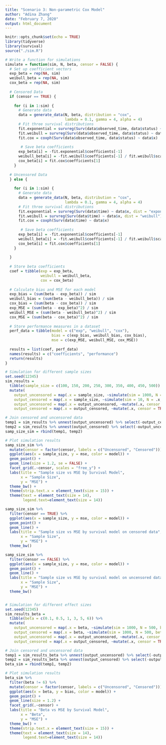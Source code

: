 ```yaml
---
title: "Scenario 3: Non-parametric Cox Model"
author: "Adina Zhang"
date: "February 7, 2020"
output: html_document
---
```


```r
knitr::opts_chunk$set(echo = TRUE)
library(tidyverse)
library(survival)
source("./sim.R")
```

```r
# Write a function for simulations
simulate = function(sim, N, beta, censor = FALSE) {
  # Set up coefficient vectors
  exp_beta = rep(NA, sim)
  weibull_beta = rep(NA, sim)
  cox_beta = rep(NA, sim)
  
  # Censored Data
  if (censor == TRUE) {
    
    for (i in 1:sim) {
      # Generate data
      data = generate_data(N, beta, distribution = "cox", 
                           lambda = 0.1, gamma = 4, alpha = 4)
      # Fit three survival distributions
      fit.exponential = survreg(Surv(data$observed_time, data$status) ~ data$x, dist = "exponential") 
      fit.weibull = survreg(Surv(data$observed_time, data$status) ~ data$x, dist = "weibull")
      fit.cox = coxph(Surv(data$observed_time, data$status) ~ data$x)
  
       # Save beta coefficients 
      exp_beta[i] = -fit.exponential$coefficients[-1]
      weibull_beta[i] = -fit.weibull$coefficients[-1] / fit.weibull$scale
      cox_beta[i] = fit.cox$coefficients[1]
    }
    
  # Uncensored Data
  } else {
    
    for (i in 1:sim) {
      # Generate data
      data = generate_data(N, beta, distribution = "cox", 
                           lambda = 0.1, gamma = 4, alpha = 4)
      # Fit three survival distributions
      fit.exponential = survreg(Surv(data$time) ~ data$x, dist = "exponential") 
      fit.weibull = survreg(Surv(data$time) ~ data$x, dist = "weibull")
      fit.cox = coxph(Surv(data$time) ~ data$x)
  
       # Save beta coefficients 
      exp_beta[i] = -fit.exponential$coefficients[-1]
      weibull_beta[i] = -fit.weibull$coefficients[-1] / fit.weibull$scale
      cox_beta[i] = fit.cox$coefficients[1]
    }
    
  }
  
  # Store beta coefficients
  coef = tibble(exp = exp_beta,
                weibull = weibull_beta,
                cox = cox_beta)
  
  # Calculate bias and MSE for each model
  exp_bias = (sum(beta - exp_beta)) / sim 
  weibull_bias = (sum(beta - weibull_beta)) / sim
  cox_bias = (sum(beta - cox_beta)) / sim
  exp_MSE = (sum(beta - exp_beta)^2) / sim
  weibull_MSE = (sum(beta - weibull_beta)^2) / sim
  cox_MSE = (sum(beta - cox_beta)^2) / sim
  
  # Store performance measures in a dataset
  perf_data = tibble(model = c("exp", "weibull", "cox"),
                     bias = c(exp_bias, weibull_bias, cox_bias),
                     mse = c(exp_MSE, weibull_MSE, cox_MSE))
  
  results = list(coef, perf_data)
  names(results) = c("coefficients", "performance")
  return(results)
}


```


```r
# Simulation for different sample sizes
set.seed(12345)
sim_results = 
  tibble(sample_size = c(100, 150, 200, 250, 300, 350, 400, 450, 500)) %>% 
  mutate(
    output_uncensored = map(.x = sample_size, ~simulate(sim = 1000, N = .x, beta = 4)$performance),
    output_censored = map(.x = sample_size, ~simulate(sim = 10, N = .x, beta = 4, censor = TRUE)$performance),
    output_uncensored = map(.x = output_uncensored, ~mutate(.x, censor = FALSE)),
    output_censored = map(.x = output_censored, ~mutate(.x, censor = TRUE))) 

# Join censored and uncensored data
temp1 = sim_results %>% unnest(output_uncensored) %>% select(-output_censored)
temp2 = sim_results %>% unnest(output_censored) %>% select(-output_uncensored)
samp_size_sim = rbind(temp1, temp2)

# Plot simulation results
samp_size_sim %>% 
  mutate(censor = factor(censor, labels = c("Uncensored", "Censored"))) %>% 
  ggplot(aes(x = sample_size, y = mse, color = model)) + 
  geom_point() +
  geom_line(size = 1.2, se = FALSE) +
  facet_grid(.~censor, scales = "free_y") +
  labs(title = "Sample size vs MSE by Survival Model",
       x = "Sample Size",
       y = "MSE") +
  theme_bw() + 
  theme(strip.text.x = element_text(size = 15)) + 
  theme(text = element_text(size = 14),
        legend.text=element_text(size = 14))

samp_size_sim %>% 
  filter(censor == TRUE) %>% 
  ggplot(aes(x = sample_size, y = mse, color = model)) + 
  geom_point() +
  geom_line() +
  labs(title = "Sample size vs MSE by survival model on censored data",
       x = "Sample Size",
       y = "MSE") +
  theme_bw()

samp_size_sim %>% 
  filter(censor == FALSE) %>% 
  ggplot(aes(x = sample_size, y = mse, color = model)) + 
  geom_point() +
  geom_line() +
  labs(title = "Sample size vs MSE by survival model on uncensored data",
       x = "Sample Size",
       y = "MSE") +
  theme_bw()



```

```r
# Simulation for different effect sizes
set.seed(12345)
sim_results_beta = 
  tibble(beta = c(0.1, 0.5, 1, 3, 5, 6)) %>% 
  mutate(
    output_uncensored = map(.x = beta, ~simulate(sim = 1000, N = 500, beta = .x)),
    output_censored = map(.x = beta, ~simulate(sim = 1000, N = 500, beta = .x, censor = TRUE)),
    output_uncensored = map(.x = output_uncensored, ~mutate(.x, censor = FALSE)),
    output_censored = map(.x = output_censored, ~mutate(.x, censor = TRUE))) 

# Join censored and uncensored data
temp1 = sim_results_beta %>% unnest(output_uncensored) %>% select(-output_censored)
temp2 = sim_results_beta %>% unnest(output_censored) %>% select(-output_uncensored)
beta_sim = rbind(temp1, temp2)

# Plot simulation results
beta_sim %>% 
  filter(beta != 6) %>% 
  mutate(censor = factor(censor, labels = c("Uncensored", "Censored"))) %>% 
  ggplot(aes(x = beta, y = bias, color = model)) + 
  geom_point() +
  geom_line(size = 1.2) +
  facet_grid(.~censor) +
  labs(title = "Beta vs MSE by Survival Model",
       x = "Beta",
       y = "MSE") +
  theme_bw() + 
  theme(strip.text.x = element_text(size = 15)) + 
  theme(text = element_text(size = 14),
        legend.text=element_text(size = 14))

```


